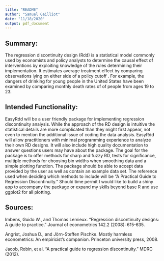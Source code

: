 ```yaml
---
title: "README"
author: "Samuel Gailliot"
date: "11/18/2020"
output: pdf_document
---
```

## Summary:
The regression discontinuity design (Rdd) is a statistical model commonly used by economists and policy analysts to determine the causal effect of interventions by exploiting knowledge of the rules determining their implementation. It estimates average treatment effect by comparing observations lying on either side of a policy cutoff . For example, the dangers of drinking for young people in the United States have been examined by comparing monthly death rates of of people from ages 19 to 23.

## Intended Functionality:
EasyRdd will be a user friendly package for implementing regression discontinuity analysis. While the approach of the RD design is intuitive the statistical details are more complicated than they might first appear, not even to mention the additional issue of coding the data analysis. EasyRdd will allow practitioners with minimal programming experience to analyze their own RD designs. It will also include high quality documentation to answer questions users may have about the package.
The goal for the package is to offer methods for sharp and fuzzy RD, tests for significance, multiple methods for choosing bin widths when smoothing data and a simple plotting function. The package should be able to accept data provided by the user as well as contain an example data set. The reference used when deciding which methods to include will be “A Practical Guide to Regression Discontinuity.”
Should time permit I would like to build a shiny app to accompany the package or expand my skills beyond base R and use ggplot2 for all plotting.

## Sources:
Imbens, Guido W., and Thomas Lemieux. "Regression discontinuity designs: A guide to practice." Journal of econometrics 142.2 (2008): 615-635.

Angrist, Joshua D., and Jörn-Steffen Pischke. Mostly harmless econometrics: An empiricist's companion. Princeton university press, 2008.

Jacob, Robin, et al. "A practical guide to regression discontinuity." MDRC (2012).


